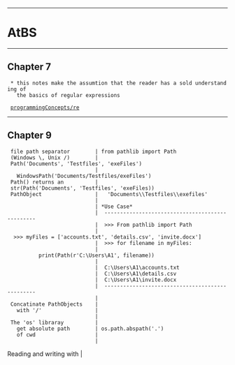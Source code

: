 --------------------------------------------------------------------------------
= AtBS =
--------------------------------------------------------------------------------
== Chapter 7 ==
  * this notes make the assumtion that the reader has a sold understanding of
    the basics of regular expressions
    
  [[programmingConcepts/re]]
--------------------------------------------------------------------------------
== Chapter 9 ==
  file path separator        | from pathlib import Path
  (Windows \, Unix /)        | Path('Documents', 'Testfiles', 'exeFiles')
                             |   WindowsPath('Documents/Testfiles/exeFiles')
  Path() returns an          | str(Path('Documents', 'Testfiles', 'exeFiles))
  PathObject                 |   'Documents\\Testfiles\\exefiles'
                             |
                             | *Use Case*
                             |  ------------------------------------------------
                             |  >>> From pathlib import Path
                             |  >>> myFiles = ['accounts.txt', 'details.csv', 'invite.docx']
                             |  >>> for filename in myFiles:
                             |          print(Path(r'C:\Users\A1', filename))
                             |
                             |  C:\Users\A1\accounts.txt
                             |  C:\Users\A1\details.csv
                             |  C:\Users\A1\invite.docx
                             |  ------------------------------------------------
                             |
  Concatinate PathObjects    |
    with '/'                 |
                             |
  The 'os' libraray          |
    get absolute path        | os.path.abspath('.')
    of cwd                   |
                             |
Reading and writing with     |
